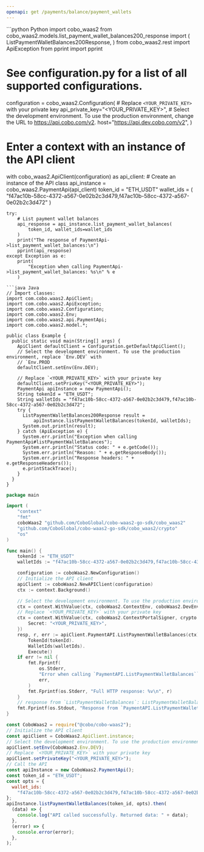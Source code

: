 ```yaml
---
openapi: get /payments/balance/payment_wallets
---
```


<RequestExample>
```python Python
import cobo_waas2
from cobo_waas2.models.list_payment_wallet_balances200_response import (
    ListPaymentWalletBalances200Response,
)
from cobo_waas2.rest import ApiException
from pprint import pprint

# See configuration.py for a list of all supported configurations.
configuration = cobo_waas2.Configuration(
    # Replace `<YOUR_PRIVATE_KEY>` with your private key
    api_private_key="<YOUR_PRIVATE_KEY>",
    # Select the development environment. To use the production environment, change the URL to https://api.cobo.com/v2.
    host="https://api.dev.cobo.com/v2",
)
# Enter a context with an instance of the API client
with cobo_waas2.ApiClient(configuration) as api_client:
    # Create an instance of the API class
    api_instance = cobo_waas2.PaymentApi(api_client)
    token_id = "ETH_USDT"
    wallet_ids = (
        "f47ac10b-58cc-4372-a567-0e02b2c3d479,f47ac10b-58cc-4372-a567-0e02b2c3d472"
    )

    try:
        # List payment wallet balances
        api_response = api_instance.list_payment_wallet_balances(
            token_id, wallet_ids=wallet_ids
        )
        print("The response of PaymentApi->list_payment_wallet_balances:\n")
        pprint(api_response)
    except Exception as e:
        print(
            "Exception when calling PaymentApi->list_payment_wallet_balances: %s\n" % e
        )

```
```java Java
// Import classes:
import com.cobo.waas2.ApiClient;
import com.cobo.waas2.ApiException;
import com.cobo.waas2.Configuration;
import com.cobo.waas2.Env;
import com.cobo.waas2.api.PaymentApi;
import com.cobo.waas2.model.*;

public class Example {
  public static void main(String[] args) {
    ApiClient defaultClient = Configuration.getDefaultApiClient();
    // Select the development environment. To use the production environment, replace `Env.DEV` with
    // `Env.PROD
    defaultClient.setEnv(Env.DEV);

    // Replace `<YOUR_PRIVATE_KEY>` with your private key
    defaultClient.setPrivKey("<YOUR_PRIVATE_KEY>");
    PaymentApi apiInstance = new PaymentApi();
    String tokenId = "ETH_USDT";
    String walletIds = "f47ac10b-58cc-4372-a567-0e02b2c3d479,f47ac10b-58cc-4372-a567-0e02b2c3d472";
    try {
      ListPaymentWalletBalances200Response result =
          apiInstance.listPaymentWalletBalances(tokenId, walletIds);
      System.out.println(result);
    } catch (ApiException e) {
      System.err.println("Exception when calling PaymentApi#listPaymentWalletBalances");
      System.err.println("Status code: " + e.getCode());
      System.err.println("Reason: " + e.getResponseBody());
      System.err.println("Response headers: " + e.getResponseHeaders());
      e.printStackTrace();
    }
  }
}

```
```go Go
package main

import (
	"context"
	"fmt"
	coboWaas2 "github.com/CoboGlobal/cobo-waas2-go-sdk/cobo_waas2"
	"github.com/CoboGlobal/cobo-waas2-go-sdk/cobo_waas2/crypto"
	"os"
)

func main() {
	tokenId := "ETH_USDT"
	walletIds := "f47ac10b-58cc-4372-a567-0e02b2c3d479,f47ac10b-58cc-4372-a567-0e02b2c3d472"

	configuration := coboWaas2.NewConfiguration()
	// Initialize the API client
	apiClient := coboWaas2.NewAPIClient(configuration)
	ctx := context.Background()

	// Select the development environment. To use the production environment, replace coboWaas2.DevEnv with coboWaas2.ProdEnv
	ctx = context.WithValue(ctx, coboWaas2.ContextEnv, coboWaas2.DevEnv)
	// Replace `<YOUR_PRIVATE_KEY>` with your private key
	ctx = context.WithValue(ctx, coboWaas2.ContextPortalSigner, crypto.Ed25519Signer{
		Secret: "<YOUR_PRIVATE_KEY>",
	})
	resp, r, err := apiClient.PaymentAPI.ListPaymentWalletBalances(ctx).
		TokenId(tokenId).
		WalletIds(walletIds).
		Execute()
	if err != nil {
		fmt.Fprintf(
			os.Stderr,
			"Error when calling `PaymentAPI.ListPaymentWalletBalances``: %v\n",
			err,
		)
		fmt.Fprintf(os.Stderr, "Full HTTP response: %v\n", r)
	}
	// response from `ListPaymentWalletBalances`: ListPaymentWalletBalances200Response
	fmt.Fprintf(os.Stdout, "Response from `PaymentAPI.ListPaymentWalletBalances`: %v\n", resp)
}

```
```javascript JavaScript
const CoboWaas2 = require("@cobo/cobo-waas2");
// Initialize the API client
const apiClient = CoboWaas2.ApiClient.instance;
// Select the development environment. To use the production environment, replace `Env.DEV` with `Env.PROD`
apiClient.setEnv(CoboWaas2.Env.DEV);
// Replace `<YOUR_PRIVATE_KEY>` with your private key
apiClient.setPrivateKey("<YOUR_PRIVATE_KEY>");
// Call the API
const apiInstance = new CoboWaas2.PaymentApi();
const token_id = "ETH_USDT";
const opts = {
  wallet_ids:
    "f47ac10b-58cc-4372-a567-0e02b2c3d479,f47ac10b-58cc-4372-a567-0e02b2c3d472",
};
apiInstance.listPaymentWalletBalances(token_id, opts).then(
  (data) => {
    console.log("API called successfully. Returned data: " + data);
  },
  (error) => {
    console.error(error);
  },
);

```
</RequestExample>
